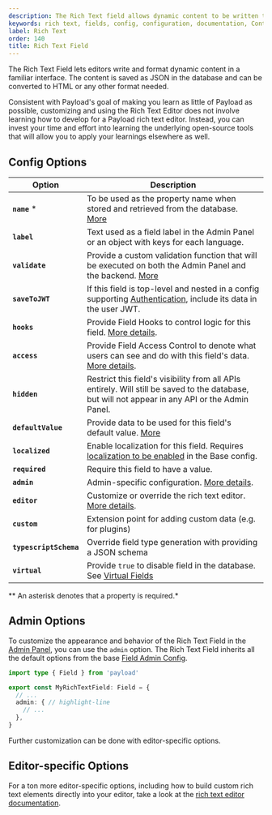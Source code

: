```yaml
---
description: The Rich Text field allows dynamic content to be written through the Admin Panel. Learn how to use Rich Text fields, see examples and options.
keywords: rich text, fields, config, configuration, documentation, Content Management System, cms, headless, javascript, node, react, nextjs
label: Rich Text
order: 140
title: Rich Text Field
---
```


The Rich Text Field lets editors write and format dynamic content in a familiar interface. The content is saved as JSON in the database and can be converted to HTML or any other format needed.

Consistent with Payload's goal of making you learn as little of Payload as possible, customizing and using the Rich Text Editor does not involve learning how to develop for a Payload rich text editor. Instead, you can invest your time and effort into learning the underlying open-source tools that will allow you to apply your learnings elsewhere as well.

<LightDarkImage alt="Shows a Rich Text field in the Payload Admin Panel" caption="Admin Panel screenshot of a Rich Text field" srcDark="https://payloadcms.com/images/docs/fields/richtext-dark.png" srcLight="https://payloadcms.com/images/docs/fields/richtext.png"/>

## Config Options

|  Option                  |  Description                                                                                                                                                       |
| --- | --- |
|  **`name`** *           |  To be used as the property name when stored and retrieved from the database. [More](../fields/overview#field-names)                                            |
|  **`label`**             |  Text used as a field label in the Admin Panel or an object with keys for each language.                                                                           |
|  **`validate`**          |  Provide a custom validation function that will be executed on both the Admin Panel and the backend. [More](../fields/overview#validation)                      |
|  **`saveToJWT`**         |  If this field is top-level and nested in a config supporting [Authentication](../authentication/overview), include its data in the user JWT.                   |
|  **`hooks`**             |  Provide Field Hooks to control logic for this field. [More details](../hooks/fields).                                                                             |
|  **`access`**            |  Provide Field Access Control to denote what users can see and do with this field's data. [More details](../access-control/fields).                                |
|  **`hidden`**            |  Restrict this field's visibility from all APIs entirely. Will still be saved to the database, but will not appear in any API or the Admin Panel.                  |
|  **`defaultValue`**      |  Provide data to be used for this field's default value. [More](../fields/overview#default-values)                                                              |
|  **`localized`**         |  Enable localization for this field. Requires [localization to be enabled](../configuration/localization) in the Base config.                                   |
|  **`required`**          |  Require this field to have a value.                                                                                                                               |
|  **`admin`**             |  Admin-specific configuration. [More details](#admin-options).                                                                                                     |
|  **`editor`**            |  Customize or override the rich text editor. [More details](../rich-text/overview).                                                                                |
|  **`custom`**            |  Extension point for adding custom data (e.g. for plugins)                                                                                                         |
|  **`typescriptSchema`**  |  Override field type generation with providing a JSON schema                                                                                                       |
|  **`virtual`**           |  Provide `true` to disable field in the database. See [Virtual Fields](https://payloadcms.com/blog/learn-how-virtual-fields-can-help-solve-common-cms-challenges)  |

** An asterisk denotes that a property is required.*

## Admin Options

To customize the appearance and behavior of the Rich Text Field in the [Admin Panel](../admin/overview), you can use the `admin` option. The Rich Text Field inherits all the default options from the base [Field Admin Config](../admin/fields#admin-options).

```ts
import type { Field } from 'payload'

export const MyRichTextField: Field = {
  // ...
  admin: { // highlight-line
    // ...
  },
}
```

Further customization can be done with editor-specific options.

## Editor-specific Options

For a ton more editor-specific options, including how to build custom rich text elements directly into your editor,
take a look at the [rich text editor documentation](../rich-text/overview).